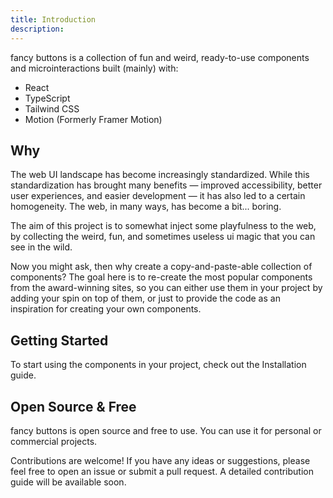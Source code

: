 ```yaml
---
title: Introduction
description:
---
```


fancy buttons is a collection of fun and weird, ready-to-use components and microinteractions built (mainly) with:

- React
- TypeScript
- Tailwind CSS
- Motion (Formerly Framer Motion)

## Why

The web UI landscape has become increasingly standardized. While this standardization has brought many benefits — improved accessibility, better user experiences, and easier development — it has also led to a certain homogeneity. The web, in many ways, has become a bit... boring.

The aim of this project is to somewhat inject some playfulness to the web, by collecting the weird, fun, and sometimes useless ui magic that you can see in the wild.

Now you might ask, then why create a copy-and-paste-able collection of components? The goal here is to re-create the most popular components from the award-winning sites, so you can either use them in your project by adding your spin on top of them, or just to provide the code as an inspiration for creating your own components.

## Getting Started

To start using the components in your project, check out the <Link href="/docs/installation">Installation</Link> guide.

## Open Source & Free

fancy buttons is open source and free to use. You can use it for personal or commercial projects.

Contributions are welcome! If you have any ideas or suggestions, please feel free to open an issue or submit a pull request. A detailed contribution guide will be available soon.
